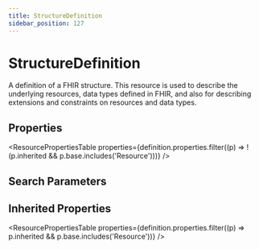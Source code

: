 ```yaml
---
title: StructureDefinition
sidebar_position: 127
---
```



# StructureDefinition

A definition of a FHIR structure. This resource is used to describe the underlying resources, data types defined in FHIR, and also for describing extensions and constraints on resources and data types.

## Properties

<ResourcePropertiesTable properties={definition.properties.filter((p) => !(p.inherited && p.base.includes('Resource')))} />

## Search Parameters

<SearchParamsTable searchParams={definition.searchParameters} />

## Inherited Properties

<ResourcePropertiesTable properties={definition.properties.filter((p) => p.inherited && p.base.includes('Resource'))} />


